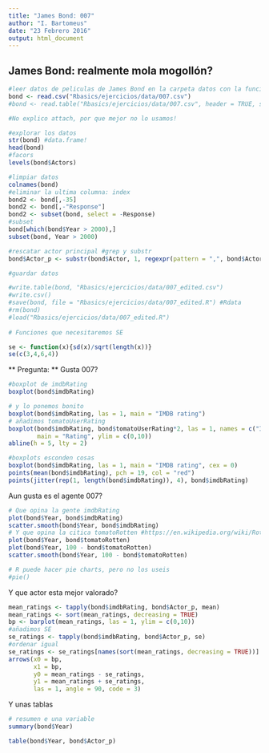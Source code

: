 ```yaml
---
title: "James Bond: 007"
author: "I. Bartomeus"
date: "23 Febrero 2016"
output: html_document
---
```

  
  
James Bond: realmente mola mogollón?
------------------------------------

```r

#leer datos de peliculas de James Bond en la carpeta datos con la función read.table o read.csv
bond <- read.csv("Rbasics/ejercicios/data/007.csv")
#bond <- read.table("Rbasics/ejercicios/data/007.csv", header = TRUE, sep = ",")

#No explico attach, por que mejor no lo usamos!

#explorar los datos
str(bond) #data.frame!
head(bond)
#facors
levels(bond$Actors)

#limpiar datos
colnames(bond)
#eliminar la ultima columna: index
bond2 <- bond[,-35]
bond2 <- bond[,-"Response"]
bond2 <- subset(bond, select = -Response)
#subset
bond[which(bond$Year > 2000),]
subset(bond, Year > 2000)

#rescatar actor principal #grep y substr
bond$Actor_p <- substr(bond$Actor, 1, regexpr(pattern = ",", bond$Actor)-1)

#guardar datos

#write.table(bond, "Rbasics/ejercicios/data/007_edited.csv")
#write.csv()
#save(bond, file = "Rbasics/ejercicios/data/007_edited.R") #Rdata
#rm(bond)
#load("Rbasics/ejercicios/data/007_edited.R")
  
# Funciones que necesitaremos SE

se <- function(x){sd(x)/sqrt(length(x))}
se(c(3,4,6,4))

```

** Pregunta: ** Gusta 007?

```r

#boxplot de imdbRating
boxplot(bond$imdbRating)

# y lo ponemos bonito
boxplot(bond$imdbRating, las = 1, main = "IMDB rating")
# añadimos tomatoUserRating
boxplot(bond$imdbRating, bond$tomatoUserRating*2, las = 1, names = c("IMDB", "Tomatoes"),
        main = "Rating", ylim = c(0,10))
abline(h = 5, lty = 2)

#boxplots esconden cosas
boxplot(bond$imdbRating, las = 1, main = "IMDB rating", cex = 0)
points(mean(bond$imdbRating), pch = 19, col = "red")
points(jitter(rep(1, length(bond$imdbRating)), 4), bond$imdbRating)
```

Aun gusta es el agente 007?

```r
# Que opina la gente imdbRating
plot(bond$Year, bond$imdbRating)
scatter.smooth(bond$Year, bond$imdbRating)
# Y que opina la citica tomatoRotten #https://en.wikipedia.org/wiki/Rotten_Tomatoes
plot(bond$Year, bond$tomatoRotten)
plot(bond$Year, 100 - bond$tomatoRotten)
scatter.smooth(bond$Year, 100 - bond$tomatoRotten)

# R puede hacer pie charts, pero no los useis
#pie()

```

Y que actor esta mejor valorado?
  
```r
mean_ratings <- tapply(bond$imdbRating, bond$Actor_p, mean)
mean_ratings <- sort(mean_ratings, decreasing = TRUE)
bp <- barplot(mean_ratings, las = 1, ylim = c(0,10))
#añadimos SE
se_ratings <- tapply(bond$imdbRating, bond$Actor_p, se)
#ordenar igual
se_ratings <- se_ratings[names(sort(mean_ratings, decreasing = TRUE))]
arrows(x0 = bp,
       x1 = bp,
       y0 = mean_ratings - se_ratings,
       y1 = mean_ratings + se_ratings,
       las = 1, angle = 90, code = 3)

```

Y unas tablas

```r
# resumen e una variable
summary(bond$Year)

table(bond$Year, bond$Actor_p)

```









